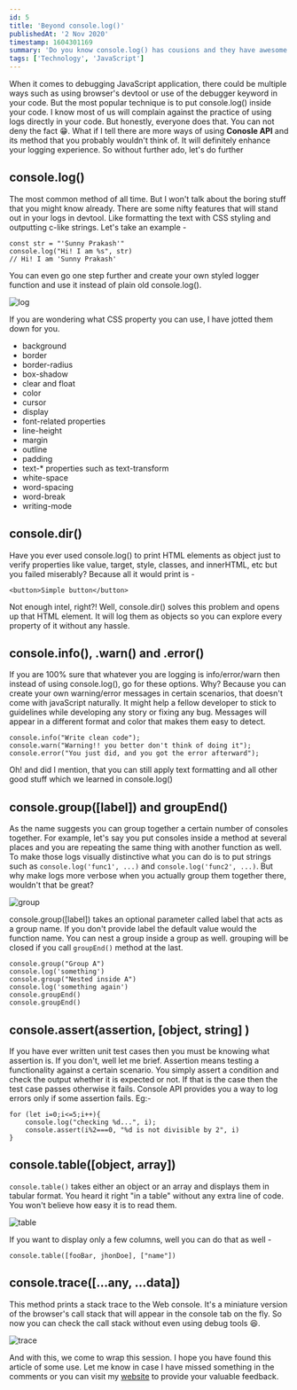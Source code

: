 ```yaml
---
id: 5
title: 'Beyond console.log()'
publishedAt: '2 Nov 2020'
timestamp: 1604301169
summary: 'Do you know console.log() has cousions and they have awesome superpowers?'
tags: ['Technology', 'JavaScript']
---
```


When it comes to debugging JavaScript application, there could be multiple ways such as using browser's devtool or use of the debugger keyword in your code. But the most popular technique is to put console.log() inside your code. I know most of us will complain against the practice of using logs directly in your code. But honestly, everyone does that. You can not deny the fact 😁. What if I tell there are more ways of using **Conosle API** and its method that you probably wouldn't think of. It will definitely enhance your logging experience. So without further ado, let's do further

## console.log()

The most common method of all time. But I won't talk about the boring stuff that you might know already. There are some nifty features that will stand out in your logs in devtool. Like formatting the text with CSS styling and outputting c-like strings. Let's take an example -

```
const str = "'Sunny Prakash'"
console.log("Hi! I am %s", str)
// Hi! I am 'Sunny Prakash'
```

You can even go one step further and create your own styled logger function and use it instead of plain old console.log().

![log](https://dev-to-uploads.s3.amazonaws.com/i/l88jvaoca0p6190yvvrv.png)

If you are wondering what CSS property you can use, I have jotted them down for you.

- background
- border
- border-radius
- box-shadow
- clear and float
- color
- cursor
- display
- font-related properties
- line-height
- margin
- outline
- padding
- text-\* properties such as text-transform
- white-space
- word-spacing
- word-break
- writing-mode

## console.dir()

Have you ever used console.log() to print HTML elements as object just to verify properties like value, target, style, classes, and innerHTML, etc but you failed miserably? Because all it would print is -

```
<button>Simple button</button>
```

Not enough intel, right?! Well, console.dir() solves this problem and opens up that HTML element. It will log them as objects so you can explore every property of it without any hassle.

## console.info(), .warn() and .error()

If you are 100% sure that whatever you are logging is info/error/warn then instead of using console.log(), go for these options. Why? Because you can create your own warning/error messages in certain scenarios, that doesn't come with javaScript naturally. It might help a fellow developer to stick to guidelines while developing any story or fixing any bug. Messages will appear in a different format and color that makes them easy to detect.

```
console.info("Write clean code");
console.warn("Warning!! you better don't think of doing it");
console.error("You just did, and you got the error afterward");
```

Oh! and did I mention, that you can still apply text formatting and all other good stuff which we learned in console.log()

## console.group([label]) and groupEnd()

As the name suggests you can group together a certain number of consoles together. For example, let's say you put consoles inside a method at several places and you are repeating the same thing with another function as well. To make those logs visually distinctive what you can do is to put strings such as `console.log('func1', ...)` and `console.log('func2', ...)`. But why make logs more verbose when you actually group them together there, wouldn't that be great?

![group](https://dev-to-uploads.s3.amazonaws.com/i/xhran277isbb3llqz1qh.png)

console.group([label]) takes an optional parameter called label that acts as a group name. If you don't provide label the default value would the function name. You can nest a group inside a group as well. grouping will be closed if you call `groupEnd()` method at the last.

```
console.group("Group A")
console.log('something')
console.group("Nested inside A")
console.log('something again')
console.groupEnd()
console.groupEnd()
```

## console.assert(assertion, [object, string] )

If you have ever written unit test cases then you must be knowing what assertion is. If you don't, well let me brief. Assertion means testing a functionality against a certain scenario. You simply assert a condition and check the output whether it is expected or not. If that is the case then the test case passes otherwise it fails. Console API provides you a way to log errors only if some assertion fails. Eg:-

```
for (let i=0;i<=5;i++){
	console.log("checking %d...", i);
	console.assert(i%2===0, "%d is not divisible by 2", i)
}
```

## console.table([object, array])

`console.table()` takes either an object or an array and displays them in tabular format. You heard it right "in a table" without any extra line of code. You won't believe how easy it is to read them.

![table](https://dev-to-uploads.s3.amazonaws.com/i/oq0f5ttuwrsgrv8c2uuc.png)

If you want to display only a few columns, well you can do that as well -

```
console.table([fooBar, jhonDoe], ["name"])
```

## console.trace([...any, ...data])

This method prints a stack trace to the Web console. It's a miniature version of the browser's call stack that will appear in the console tab on the fly. So now you can check the call stack without even using debug tools 😆.

![trace](https://dev-to-uploads.s3.amazonaws.com/i/i7oh875b0l02knqhzjf9.png)

And with this, we come to wrap this session. I hope you have found this article of some use. Let me know in case I have missed something in the comments or you can visit my [website](https://suprdev.netlify.app/contact) to provide your valuable feedback.
